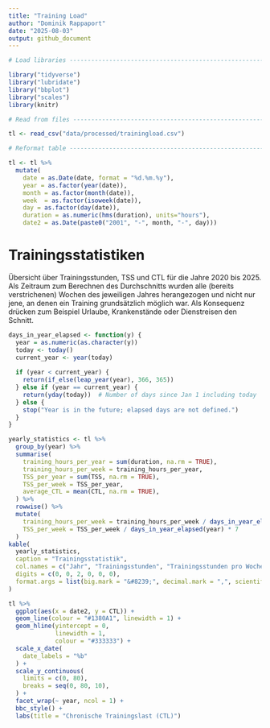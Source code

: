 ```yaml
---
title: "Training Load"
author: "Dominik Rappaport"
date: "2025-08-03"
output: github_document
---
```


```r

# Load libraries ----------------------------------------------------------

library("tidyverse")
library("lubridate")
library("bbplot")
library("scales")
library(knitr)

# Read from files ---------------------------------------------------------

tl <- read_csv("data/processed/trainingload.csv")

# Reformat table ----------------------------------------------------------

tl <- tl %>%
  mutate(
    date = as.Date(date, format = "%d.%m.%y"), 
    year = as.factor(year(date)),
    month = as.factor(month(date)),
    week  = as.factor(isoweek(date)),
    day = as.factor(day(date)),
    duration = as.numeric(hms(duration), units="hours"),
    date2 = as.Date(paste0("2001", "-", month, "-", day)))

```

# Trainingsstatistiken

Übersicht über Trainingsstunden, TSS und CTL für die Jahre 2020 bis 2025. Als Zeitraum zum Berechnen des Durchschnitts wurden alle (bereits verstrichenen) Wochen des jeweiligen Jahres herangezogen und nicht nur jene, an denen ein Training grundsätzlich möglich war. Als Konsequenz drücken zum Beispiel Urlaube, Krankenstände oder Dienstreisen den Schnitt.

```r
days_in_year_elapsed <- function(y) {
  year = as.numeric(as.character(y))
  today <- today()
  current_year <- year(today)
  
  if (year < current_year) {
    return(if_else(leap_year(year), 366, 365))
  } else if (year == current_year) {
    return(yday(today))  # Number of days since Jan 1 including today
  } else {
    stop("Year is in the future; elapsed days are not defined.")
  }
}

yearly_statistics <- tl %>% 
  group_by(year) %>%
  summarise(
    training_hours_per_year = sum(duration, na.rm = TRUE),
    training_hours_per_week = training_hours_per_year,
    TSS_per_year = sum(TSS, na.rm = TRUE),
    TSS_per_week = TSS_per_year,
    average_CTL = mean(CTL, na.rm = TRUE),
  ) %>%
  rowwise() %>%
  mutate(
    training_hours_per_week = training_hours_per_week / days_in_year_elapsed(year) * 7,
    TSS_per_week = TSS_per_week / days_in_year_elapsed(year) * 7
  )
kable(
  yearly_statistics, 
  caption = "Trainingsstatistik",
  col.names = c("Jahr", "Trainingsstunden", "Trainingsstunden pro Woche (Ø)", "TSS", "TSS pro Woche (Ø)", "CTL (Ø)"),
  digits = c(0, 0, 2, 0, 0, 0),
  format.args = list(big.mark = "&#8239;", decimal.mark = ",", scientific = FALSE)
)
```

```r
tl %>%
  ggplot(aes(x = date2, y = CTL)) +
  geom_line(colour = "#1380A1", linewidth = 1) +
  geom_hline(yintercept = 0,
             linewidth = 1,
             colour = "#333333") +
  scale_x_date(
    date_labels = "%b"
  ) +
  scale_y_continuous(
    limits = c(0, 80),
    breaks = seq(0, 80, 10),
  ) +
  facet_wrap(~ year, ncol = 1) +
  bbc_style() +
  labs(title = "Chronische Trainingslast (CTL)")
```
